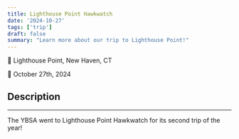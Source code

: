 ```yaml
---
title: Lighthouse Point Hawkwatch
date: '2024-10-27'
tags: ['trip']
draft: false
summary: "Learn more about our trip to Lighthouse Point!"
---
```


📍 Lighthouse Point, New Haven, CT 

📅 October 27th, 2024

## Description
<hr/>
The YBSA went to Lighthouse Point Hawkwatch for its second trip of the year!